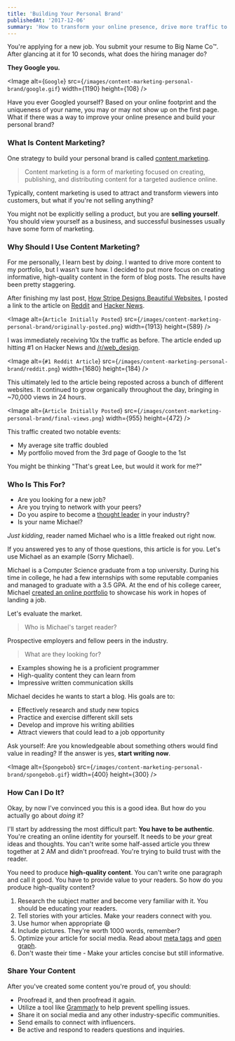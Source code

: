 ```yaml
---
title: 'Building Your Personal Brand'
publishedAt: '2017-12-06'
summary: 'How to transform your online presence, drive more traffic to your website, and sell yourself.'
---
```


You're applying for a new job. You submit your resume to Big Name Co™️. After glancing at it for 10 seconds, what does the hiring manager do?

**They Google you.**

<Image
  alt={`Google`}
  src={`/images/content-marketing-personal-brand/google.gif`}
  width={1190}
  height={108}
/>

Have you ever Googled yourself? Based on your online footprint and the uniqueness of your name, you may or may not show up on the first page. What if there was a way to improve your online presence and build your personal brand?

### What Is Content Marketing?

One strategy to build your personal brand is called [content marketing](https://en.wikipedia.org/wiki/Content_marketing).

> Content marketing is a form of marketing focused on creating, publishing, and distributing content for a targeted audience online.

Typically, content marketing is used to attract and transform viewers into customers, but what if you're not selling anything?

You might not be explicitly selling a product, but you are **selling yourself**. You should view yourself as a business, and successful businesses usually have some form of marketing.

### Why Should I Use Content Marketing?

For me personally, I learn best by _doing_. I wanted to drive more content to my portfolio, but I wasn't sure how. I decided to put more focus on creating informative, high-quality content in the form of blog posts. The results have been pretty staggering.

After finishing my last post, [How Stripe Designs Beautiful Websites](/blog/how-stripe-designs-beautiful-websites), I posted a link to the article on [Reddit](https://www.reddit.com/) and [Hacker News](https://news.ycombinator.com/).

<Image
  alt={`Article Initially Posted`}
  src={`/images/content-marketing-personal-brand/originally-posted.png`}
  width={1913}
  height={589}
/>

I was immediately receiving 10x the traffic as before. The article ended up hitting #1 on Hacker News and [/r/web_design](https://www.reddit.com/r/web_design/).

<Image
  alt={`#1 Reddit Article`}
  src={`/images/content-marketing-personal-brand/reddit.png`}
  width={1680}
  height={184}
/>

This ultimately led to the article being reposted across a bunch of different websites. It continued to grow organically throughout the day, bringing in ~70,000 views in 24 hours.

<Image
  alt={`Article Initially Posted`}
  src={`/images/content-marketing-personal-brand/final-views.png`}
  width={955}
  height={472}
/>

This traffic created two notable events:

- My average site traffic doubled
- My portfolio moved from the 3rd page of Google to the 1st

You might be thinking "That's great Lee, but would it work for me?"

### Who Is This For?

- Are you looking for a new job?
- Are you trying to network with your peers?
- Do you aspire to become a [thought leader](http://randsinrepose.com/dont-skip-this/) in your industry?
- Is your name Michael?

_Just kidding_, reader named Michael who is a little freaked out right now.

If you answered yes to any of those questions, this article is for you. Let's use Michael as an example (Sorry Michael).

Michael is a Computer Science graduate from a top university. During his time in college, he had a few internships with some reputable companies and managed to graduate with a 3.5 GPA. At the end of his college career, Michael [created an online portfolio](/blog/beginners-guide-to-the-programming-portfolio) to showcase his work in hopes of landing a job.

Let's evaluate the market.

> Who is Michael's target reader?

Prospective employers and fellow peers in the industry.

> What are they looking for?

- Examples showing he is a proficient programmer
- High-quality content they can learn from
- Impressive written communication skills

Michael decides he wants to start a blog. His goals are to:

- Effectively research and study new topics
- Practice and exercise different skill sets
- Develop and improve his writing abilities
- Attract viewers that could lead to a job opportunity

Ask yourself: Are you knowledgeable about something others would find value in reading? If the answer is yes, **start writing now**.

<Image
  alt={`Spongebob`}
  src={`/images/content-marketing-personal-brand/spongebob.gif`}
  width={400}
  height={300}
/>

### How Can I Do It?

Okay, by now I've convinced you this is a good idea. But how do you actually go about _doing_ it?

I'll start by addressing the most difficult part: **You have to be authentic**. You're creating an online identity for yourself. It needs to be _your_ great ideas and thoughts. You can't write some half-assed article you threw together at 2 AM and didn't proofread. You're trying to build trust with the reader.

You need to produce **high-quality content**. You can't write one paragraph and call it good. You have to provide value to your readers. So how do you produce high-quality content?

1.  Research the subject matter and become very familiar with it. You should be educating your readers.
2.  Tell stories with your articles. Make your readers connect with you.
3.  Use humor when appropriate 😄
4.  Include pictures. They're worth 1000 words, remember?
5.  Optimize your article for social media. Read about [meta tags](http://www.wordstream.com/meta-tags) and [open graph](http://ogp.me/).
6.  Don't waste their time - Make your articles concise but still informative.

### Share Your Content

After you've created some content you're proud of, you should:

- Proofread it, and then proofread it again.
- Utilize a tool like [Grammarly](https://www.grammarly.com/) to help prevent spelling issues.
- Share it on social media and any other industry-specific communities.
- Send emails to connect with influencers.
- Be active and respond to readers questions and inquiries.
